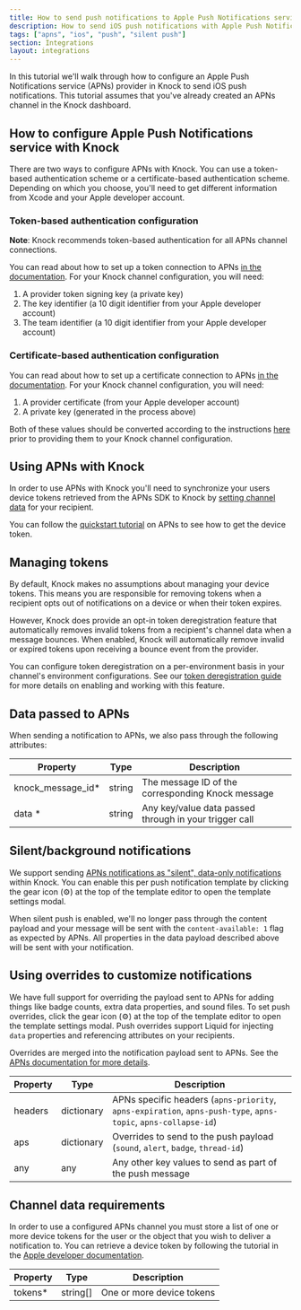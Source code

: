 ```yaml
---
title: How to send push notifications to Apple Push Notifications service
description: How to send iOS push notifications with Apple Push Notification service (APNs) and Knock.
tags: ["apns", "ios", "push", "silent push"]
section: Integrations
layout: integrations
---
```


In this tutorial we'll walk through how to configure an Apple Push Notifications service (APNs) provider in Knock to send iOS push notifications. This tutorial assumes that you've already created an APNs channel in the Knock dashboard.

## How to configure Apple Push Notifications service with Knock

There are two ways to configure APNs with Knock. You can use a token-based authentication scheme or a certificate-based authentication scheme. Depending on which you choose, you'll need to get different information from Xcode and your Apple developer account.

### Token-based authentication configuration

**Note**: Knock recommends token-based authentication for all APNs channel connections.

You can read about how to set up a token connection to APNs [in the documentation](https://developer.apple.com/documentation/usernotifications/setting_up_a_remote_notification_server/establishing_a_token-based_connection_to_apns). For your Knock channel configuration, you will need:

1. A provider token signing key (a private key)
2. The key identifier (a 10 digit identifier from your Apple developer account)
3. The team identifier (a 10 digit identifier from your Apple developer account)

### Certificate-based authentication configuration

You can read about how to set up a certificate connection to APNs [in the documentation](https://developer.apple.com/documentation/usernotifications/setting_up_a_remote_notification_server/establishing_a_certificate-based_connection_to_apns). For your Knock channel configuration, you will need:

1. A provider certificate (from your Apple developer account)
2. A private key (generated in the process above)

Both of these values should be converted according to the instructions [here](https://hexdocs.pm/pigeon/2.0.0-rc.1/Pigeon.APNS.html#module-generating-your-certificate-and-key-pem) prior to providing them to your Knock channel configuration.

## Using APNs with Knock

In order to use APNs with Knock you'll need to synchronize your users device tokens retrieved from the APNs SDK to Knock by [setting channel data](/managing-recipients/setting-channel-data) for your recipient.

You can follow the [quickstart tutorial](https://developer.apple.com/documentation/usernotifications/registering_your_app_with_apns) on APNs to see how to get the device token.

<MultiLangCodeBlock
  snippet="users.setChannelData-push"
  title="Set APNs channel data for a user"
/>

## Managing tokens

By default, Knock makes no assumptions about managing your device tokens. This means you are responsible for removing tokens when a recipient opts out of notifications on a device or when their token expires.

However, Knock does provide an opt-in token deregistration feature that automatically removes invalid tokens from a recipient's channel data when a message bounces. When enabled, Knock will automatically remove invalid or expired tokens upon receiving a bounce event from the provider.

You can configure token deregistration on a per-environment basis in your channel's environment configurations. See our [token deregistration guide](/integrations/push/token-deregistration) for more details on enabling and working with this feature.

## Data passed to APNs

When sending a notification to APNs, we also pass through the following attributes:

| Property           | Type   | Description                                            |
| ------------------ | ------ | ------------------------------------------------------ |
| knock_message_id\* | string | The message ID of the corresponding Knock message      |
| data \*            | string | Any key/value data passed through in your trigger call |

## Silent/background notifications

We support sending [APNs notifications as "silent", data-only notifications](https://developer.apple.com/documentation/usernotifications/setting_up_a_remote_notification_server/pushing_background_updates_to_your_app) within Knock. You can enable this per push notification template by clicking the gear icon (⚙️) at the top of the template editor to open the template settings modal.

When silent push is enabled, we'll no longer pass through the content payload and your message will be sent with the `content-available: 1` flag as expected by APNs. All properties in the data payload described above will be sent with your notification.

## Using overrides to customize notifications

We have full support for overriding the payload sent to APNs for adding things like badge counts, extra data properties, and sound files. To set push overrides, click the gear icon (⚙️) at the top of the template editor to open the template settings modal. Push overrides support Liquid for injecting `data` properties and referencing attributes on your recipients.

Overrides are merged into the notification payload sent to APNs. See the <a href="https://developer.apple.com/documentation/usernotifications/setting_up_a_remote_notification_server/generating_a_remote_notification" target="_blank">APNs documentation for more details</a>.

| Property | Type       | Description                                                                                                    |
| -------- | ---------- | -------------------------------------------------------------------------------------------------------------- |
| headers  | dictionary | APNs specific headers (`apns-priority`, `apns-expiration`, `apns-push-type`, `apns-topic`, `apns-collapse-id`) |
| aps      | dictionary | Overrides to send to the push payload (`sound`, `alert`, `badge`, `thread-id`)                                 |
| any      | any        | Any other key values to send as part of the push message                                                       |

## Channel data requirements

In order to use a configured APNs channel you must store a list of one or more device tokens for the user or the object that you wish to deliver a notification to. You can retrieve a device token by following the tutorial in the [Apple developer documentation](https://developer.apple.com/documentation/usernotifications/registering_your_app_with_apns).

| Property | Type     | Description               |
| -------- | -------- | ------------------------- |
| tokens\* | string[] | One or more device tokens |
